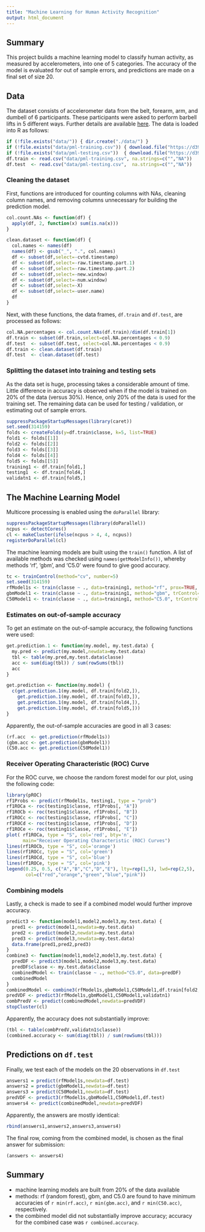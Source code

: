 ```yaml
---
title: "Machine Learning for Human Activity Recognition"
output: html_document
---
```


## Summary

This project builds a machine learning model to classify human activity,
as measured by accelerometers, into one of 5 categories.
The accuracy of the model is evaluated for out of sample errors,
and predictions are made on a final set of size 20.

## Data

The dataset consists of accelerometer data from the belt, forearm, arm, and dumbell of 6 participants.
These participants were asked to perform barbell lifts in 5 different ways.
Further details are available
[here](http://groupware.les.inf.puc-rio.br/har).
The data is loaded into R as follows:
```r
if (!file.exists("data/")) { dir.create("./data/") }
if (!file.exists("data/pml-training.csv")) { download.file("https://d396qusza40orc.cloudfront.net/predmachlearn/pml-training.csv","data/pml-training.csv",method="curl") }
if (!file.exists("data/pml-testing.csv"))  { download.file("https://d396qusza40orc.cloudfront.net/predmachlearn/pml-testing.csv", "data/pml-testing.csv", method="curl") }
df.train <- read.csv("data/pml-training.csv", na.strings=c("","NA"))
df.test  <- read.csv("data/pml-testing.csv",  na.strings=c("","NA"))
```

### Cleaning the dataset

First, functions are introduced for counting columns with NAs,
cleaning column names, and removing columns unnecessary for building
the prediction model.
```r
col.count.NAs <- function(df) {
  apply(df, 2, function(x) sum(is.na(x)))
}

clean.dataset <- function(df) {
  col.names <- names(df)
  names(df) <- gsub("_", ".", col.names)
  df <- subset(df,select=-cvtd.timestamp)
  df <- subset(df,select=-raw.timestamp.part.1)
  df <- subset(df,select=-raw.timestamp.part.2)
  df <- subset(df,select=-new.window)
  df <- subset(df,select=-num.window)
  df <- subset(df,select=-X)
  df <- subset(df,select=-user.name)
  df
}
```

Next, with these functions, the data frames, `df.train` and `df.test`,
are processed as follows:
```r
col.NA.percentages <- col.count.NAs(df.train)/dim(df.train[1])
df.train <- subset(df.train,select=col.NA.percentages < 0.9)
df.test  <- subset(df.test, select=col.NA.percentages < 0.9)
df.train <- clean.dataset(df.train)
df.test  <- clean.dataset(df.test)
```

### Splitting the dataset into training and testing sets

As the data set is huge, processing takes a considerable amount
of time. Little difference in accuracy is observed when if the
model is trained on 20% of the data (versus 30%).  Hence,
only 20% of the data is used for the training set.  The remaining
data can be used for testing / validation, or estimating out
of sample errors.
```r
suppressPackageStartupMessages(library(caret))
set.seed(314159)
folds <- createFolds(y=df.train$classe, k=5, list=TRUE)
fold1 <- folds[[1]]
fold2 <- folds[[2]]
fold3 <- folds[[3]]
fold4 <- folds[[4]]
fold5 <- folds[[5]]
training1 <- df.train[fold1,]
testing1  <- df.train[fold4,]
validatn1 <- df.train[fold5,]
```

## The Machine Learning Model

Multicore processing is enabled using the `doParallel` library:
```r
suppressPackageStartupMessages(library(doParallel))
ncpus <- detectCores()
cl <- makeCluster(ifelse(ncpus > 4, 4, ncpus))
registerDoParallel(cl)
```

The machine learning models are built using the `train()` function.
A list of available methods was checked using `names(getModelInfo())`,
whereby methods 'rf', 'gbm', and 'C5.0' were found to give good accuracy.
```r
tc <- trainControl(method="cv", number=5)
set.seed(314159)
rfModel1s <- train(classe ~ ., data=training1, method="rf", prox=TRUE, trControl=tc, preProc = c("center", "scale"))
gbmModel1 <- train(classe ~ ., data=training1, method="gbm", trControl=tc)
C50Model1 <- train(classe ~ ., data=training1, method="C5.0", trControl=tc)
```

### Estimates on out-of-sample accuracy
To get an estimate on the out-of-sample accuracy,
the following functions were used:
```r
get.prediction.1 <- function(my.model, my.test.data) {
  my.pred <- predict(my.model,newdata=my.test.data)
  tbl <- table(my.pred,my.test.data$classe)
  acc <- sum(diag(tbl)) / sum(rowSums(tbl))
  acc
}

get.prediction <- function(my.model) {
  c(get.prediction.1(my.model, df.train[fold2,]),
    get.prediction.1(my.model, df.train[fold3,]),
    get.prediction.1(my.model, df.train[fold4,]),
    get.prediction.1(my.model, df.train[fold5,]))
}
```

Apparently, the out-of-sample accuracies are good in all 3 cases:
```r
(rf.acc  <- get.prediction(rfModel1s))
(gbm.acc <- get.prediction(gbmModel1))
(C50.acc <- get.prediction(C50Model1))
```

### Receiver Operating Characteristic (ROC) Curve

For the ROC curve, we choose the random forest model for our plot,
using the following code:
```r
library(pROC)
rf1Probs <- predict(rfModel1s, testing1, type = "prob")
rf1ROCa <- roc(testing1$classe, rf1Probs[, "A"])
rf1ROCb <- roc(testing1$classe, rf1Probs[, "B"])
rf1ROCc <- roc(testing1$classe, rf1Probs[, "C"])
rf1ROCd <- roc(testing1$classe, rf1Probs[, "D"])
rf1ROCe <- roc(testing1$classe, rf1Probs[, "E"])
plot( rf1ROCa, type = "S", col='red', bty='n',
      main="Receiver Operating Characteristic (ROC) Curves")
lines(rf1ROCb, type = "S", col='orange')
lines(rf1ROCc, type = "S", col='green')
lines(rf1ROCd, type = "S", col='blue')
lines(rf1ROCe, type = "S", col='pink')
legend(0.25, 0.5, c("A","B","C","D","E"), lty=rep(1,5), lwd=rep(2,5),
       col=c("red","orange","green","blue","pink"))
```

### Combining models

Lastly, a check is made to see if a combined model would
further improve accuracy.
```r
predict3 <- function(model1,model2,model3,my.test.data) {
  pred1 <- predict(model1,newdata=my.test.data)
  pred2 <- predict(model2,newdata=my.test.data)
  pred3 <- predict(model3,newdata=my.test.data)
  data.frame(pred1,pred2,pred3)
}
combine3 <- function(model1,model2,model3,my.test.data) {
  predDF <- predict3(model1,model2,model3,my.test.data)
  predDF$classe <- my.test.data$classe
  combinedModel <- train(classe ~ ., method="C5.0", data=predDF)
  combinedModel
}
combinedModel <- combine3(rfModel1s,gbmModel1,C50Model1,df.train[fold2,])
predVDF <- predict3(rfModel1s,gbmModel1,C50Model1,validatn1)
combPredV <- predict(combinedModel,newdata=predVDF)
stopCluster(cl)
```

Apparently, the accuracy does not substantially improve:
```r
(tbl <- table(combPredV,validatn1$classe))
(combined.accuracy <- sum(diag(tbl)) / sum(rowSums(tbl)))
```

## Predictions on `df.test`

Finally, we test each of the models on the 20 observations
in `df.test`

```r
answers1 = predict(rfModel1s,newdata=df.test)
answers2 = predict(gbmModel1,newdata=df.test)
answers3 = predict(C50Model1,newdata=df.test)
predVDF <- predict3(rfModel1s,gbmModel1,C50Model1,df.test)
answers4 <- predict(combinedModel,newdata=predVDF)
```

Apparently, the answers are mostly identical:
```r
rbind(answers1,answers2,answers3,answers4)
```

The final row, coming from the combined model, is chosen as
the final answer for submission:
```r
(answers <- answers4)
```

## Summary

- machine learning models are built from 20% of the data available
- methods: rf (random forest), gbm, and C5.0 are found to have minimum
  accuracies of `r min(rf.acc)`, `r min(gbm.acc)`, and `r min(C50.acc)`,
  respectively.
- the combined model did not substantially improve accuracy; accuracy
  for the combined case was `r combined.accuracy`.
